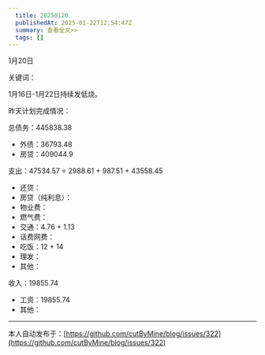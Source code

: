 ```yaml
---
  title: 20250120
  publishedAt: 2025-01-22T12:54:47Z
  summary: 查看全文>>
  tags: []
---
```


1月20日 

关键词：

1月16日-1月22日持续发低烧。

昨天计划完成情况：

总债务：445838.38
- 外债：36793.48
- 房贷：409044.9

支出：47534.57 = 2988.61 + 987.51 + 43558.45
- 还贷：
- 房贷（纯利息）：
- 物业费：
- 燃气费：
- 交通：4.76 + 1.13
- 话费网费：
- 吃饭：12 + 14 
- 理发：
- 其他：

收入：19855.74
- 工资：19855.74
- 其他：


---
本人自动发布于：[https://github.com/cutByMine/blog/issues/322](https://github.com/cutByMine/blog/issues/322)
